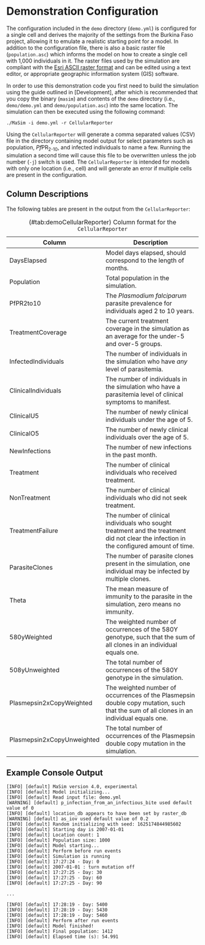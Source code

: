 # Demonstration Configuration

The configuration included in the `demo` directory (`demo.yml`) is configured for a single cell and derives the majority of the settings from the Burkina Faso project, allowing it to emulate a realistic starting point for a model. In addition to the configuration file, there is also a basic raster file (`population.asc`) which informs the model on how to create a single cell with 1,000 individuals in it. The raster files used by the simulation are compliant with the [Esri ASCII raster format](https://desktop.arcgis.com/en/arcmap/10.3/manage-data/raster-and-images/esri-ascii-raster-format.htm) and can be edited using a text editor, or appropriate geographic information system (GIS) software.

In order to use this demonstration code you first need to build the simulation using the guide outlined in [Development], after which is recommended that you copy the binary (`masim`) and contents of the `demo` directory (i.e., `demo/demo.yml` and `demo/population.asc`) into the same location. The simulation can then be executed using the following command:

`./MaSim -i demo.yml -r CellularReporter`

Using the `CellularReporter` will generate a comma separated values (CSV) file in the directory containing model output for select parameters such as population, *Pf*PR~2-10~, and infected individuals to name a few. Running the simulation a second time will cause this file to be overwritten unless the job number (`-j`) switch is used. The `CellularReporter` is intended for models with only one location (i.e., cell) and will generate an error if multiple cells are present in the configuration.

## Column Descriptions

The following tables are present in the output from the `CellularReporter`:

Table: (\#tab:demoCellularReporter) Column format for the `CellularReporter` 

| Column | Description |
| --- | --- |
| DaysElapsed	| Model days elapsed, should correspond to the length of months. |
| Population | Total population in the simulation. |
| PfPR2to10	| The *Plasmodium falciparum* parasite prevalence for individuals aged 2 to 10 years. |
| TreatmentCoverage | The current treatment coverage in the simulation as an average for the under-5 and over-5 groups. |
| InfectedIndividuals	| The number of individuals in the simulation who have *any* level of parasitemia. |
| ClinicalIndividuals	| The number of individuals in the simulation who have a parasitemia level of clinical symptoms to manifest. |
| ClinicalU5 | The number of newly clinical individuals  under the age of 5. |
| ClinicalO5 | The number of newly clinical individuals over the age of 5. |
| NewInfections	| The number of new infections in the past month. |
| Treatment | The number of clinical individuals who received treatment. |
| NonTreatment | The number of clinical individuals who did not seek treatment. |
| TreatmentFailure | The number of clinical individuals who sought treatment and the treatment did not clear the infection in the configured amount of time. |
| ParasiteClones | The number of parasite clones present in the simulation, one individual may be infected by multiple clones. |
| Theta	| The mean measure of immunity to the parasite in the simulation, zero means no immunity. |
| 580yWeighted | The weighted number of occurrences of the 580Y genotype, such that the sum of all clones in an individual equals one. | 
| 508yUnweighted | The total number of occurrences of the 580Y genotype in the simulation. |
| Plasmepsin2xCopyWeighted | The weighted number of occurrences of the Plasmepsin double copy mutation, such that the sum of all clones in an individual equals one. |
| Plasmepsin2xCopyUnweighted | The total number of occurrences of the Plasmepsin double copy mutation in the simulation. |


## Example Console Output

```
[INFO] [default] MaSim version 4.0, experimental
[INFO] [default] Model initializing...
[INFO] [default] Read input file: demo.yml
[WARNING] [default] p_infection_from_an_infectious_bite used default value of 0
[INFO] [default] location_db appears to have been set by raster_db
[WARNING] [default] as_iov used default value of 0.2
[INFO] [default] Random initializing with seed: 1625174844985602
[INFO] [default] Starting day is 2007-01-01
[INFO] [default] Location count: 1
[INFO] [default] Population size: 1000
[INFO] [default] Model starting...
[INFO] [default] Perform before run events
[INFO] [default] Simulation is running
[INFO] [default] 17:27:24 - Day: 0
[INFO] [default] 2007-01-01 : turn mutation off
[INFO] [default] 17:27:25 - Day: 30
[INFO] [default] 17:27:25 - Day: 60
[INFO] [default] 17:27:25 - Day: 90

...

[INFO] [default] 17:28:19 - Day: 5400
[INFO] [default] 17:28:19 - Day: 5430
[INFO] [default] 17:28:19 - Day: 5460
[INFO] [default] Perform after run events
[INFO] [default] Model finished!
[INFO] [default] Final population: 1412
[INFO] [default] Elapsed time (s): 54.991
```
